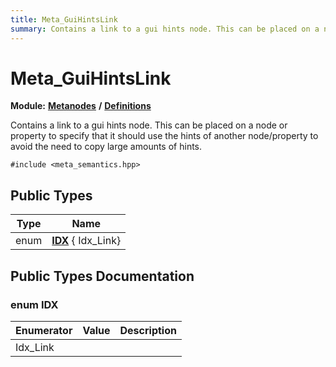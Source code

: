 ```yaml
---
title: Meta_GuiHintsLink
summary: Contains a link to a gui hints node. This can be placed on a node or property to specify that it should use the hints of another node/property to avoid the need to copy large amounts of hints. 
---
```


# Meta_GuiHintsLink

**Module:** **[Metanodes](../../modules/metanodes/index.mdx)** **/** **[Definitions](../../modules/metanodes/definitions.mdx)**

Contains a link to a gui hints node. This can be placed on a node or property to specify that it should use the hints of another node/property to avoid the need to copy large amounts of hints. 

`#include <meta_semantics.hpp>`

## Public Types

| Type           | Name           |
| -------------- | -------------- |
| enum| **[IDX](#enum-idx)** { Idx_Link} |

## Public Types Documentation

### enum IDX

| Enumerator | Value | Description |
| ---------- | ----- | ----------- |
| Idx_Link | |   |
